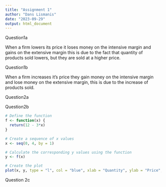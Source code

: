 ```yaml
---
title: "Assignment 1"
author: "Dans Lismanis"
date: "2023-09-29"
output: html_document
---
```


Question1a

When a firm lowers its price it loses money on the intensive margin and gains on the extensive margin this is due to the fact that quantity of products sold lowers, but they are sold at a higher price.

Question1b

When a firm increases it's price they gain money on the intensive margin and lose money on the extensive margin, this is due to the increase of products sold.

Question2a
\begin{align*}
Q=4-(1/3)\\
(1/3)P=4-Q\\
P=12-3Q 
\end{align*}

Question2b

```r
# Define the function
f <- function(x) {
  return(12 - 3*x)
}

# Create a sequence of x values
x <- seq(0, 4, by = 1)

# Calculate the corresponding y values using the function
y <- f(x)

# Create the plot
plot(x, y, type = "l", col = "blue", xlab = "Quantity", ylab = "Price", main = "Graph of the inverse demand curve")
```

Question 2c

